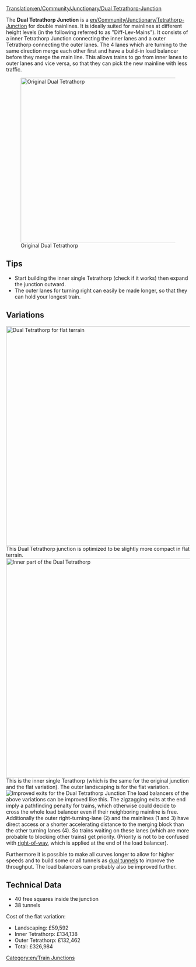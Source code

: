 [[Translation:en/Community/Junctionary/Dual Tetrathorp-Junction]]

{{en/junctionsmenu}}
The '''Dual Tetrathorp Junction''' is a [[en/Community/Junctionary/Tetrathorp-Junction]] for double mainlines. It is ideally suited for mainlines at different height levels (in the following referred to as "Diff-Lev-Mains"). It consists of a inner Tetrathorp Junction connecting the inner lanes and a outer Tetrathorp connecting the outer lanes. The 4 lanes which are turning to the same direction merge each other first and have a build-in load balancer before they merge the main line. This allows trains to go from inner lanes to outer lanes and vice versa, so that they can pick the new mainline with less traffic.

[[File:en/Dual Ttj orig.png|none|thumb|450px|Original Dual Tetrathorp]]

{{en/Junction Criteria|About £330,000|3|1|0|1,5|1|1|1|1|0|0|0||Broken down trains only affect the one track.|
* Can handle many trains at a time.
* Requires the [[en/Archive/Manual/Settings/Build on slopes|building on slopes]] patch to be enabled.
* Clearly structured, therefore probably easier to remember and to build than equally big junctions.
* Modular design: You can build the inner lanes first, with only little more space than the single [[en/Community/Junctionary/Tetrathorp-Junction]] and add the outer lanes later.
}}

==Tips==
* Start building the inner single Tetrathorp (check if it works) then expand the junction outward.
* The outer lanes for turning right can easily be made longer, so that they can hold your longest train.

==Variations==
[[File:en/Dual Ttj flat.png|none|thumb|600px|Dual Tetrathorp for flat terrain]]
This Dual Tetrathorp junction is optimized to be slightly more compact in flat terrain.
[[File:en/Dual Ttj part.png|none|thumb|600px|Inner part of the Dual Tetrathorp]]
This is the inner single Terathorp (which is the same for the original junction and the flat variation). The outer landscaping is for the flat variation.
[[File:en/Dual Ttj exits.png|none|frame|Improved exits for the Dual Tetrathorp Junction]]
The load balancers of the above variations can be improved like this. The zigzagging exits at the end imply a pathfinding penalty for trains, which otherwise could decide to cross the whole load balancer even if their neighboring mainline is free. Additionally the outer right-turning-lane (2) and the mainlines (1 and 3) have direct access or a shorter accelerating distance to the merging block than the other turning lanes (4). So trains waiting on these lanes (which are more probable to blocking other trains) get priority. (Priority is not to be confused with [[en/Community/Junctionary/Priority Merge|right-of-way]], which is applied at the end of the load balancer).

Furthermore it is possible to make all curves longer to allow for higher speeds and to build some or all tunnels as [[en/Community/Junctionary/Dual tunnels|dual tunnels]] to improve the throughput. The load balancers can probably also be improved further.

==Technical Data==
* 40 free squares inside the junction
* 38 tunnels
Cost of the flat variation:
* Landscaping: £59,592
* Inner Tetrathorp: £134,138
* Outer Tetrathorp: £132,462
* Total: £326,984

[[Category:en/Train Junctions]]